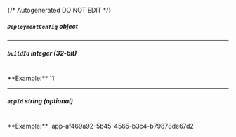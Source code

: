 {/* Autogenerated DO NOT EDIT  */}

##### `DeploymentConfig` _object_
<Collapsible openLabel={Labels.showProperties} closeLabel={Labels.hideProperties}>
    <DeploymentConfig/>
</Collapsible>

---
##### `buildId` _integer (32-bit)_
<br/>
**Example:** `1`

---
##### `appId` _string (optional)_
<br/>
**Example:** `app-af469a92-5b45-4565-b3c4-b79878de67d2`


